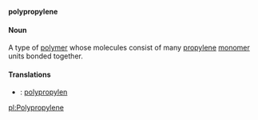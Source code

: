 '''polypropylene'''

====Noun====

A type of [[polymer]] whose molecules consist of many [[propylene]] [[monomer]] units bonded together.

====Translations====
*{{sv}}: [[polypropylen]]


[[pl:Polypropylene]]